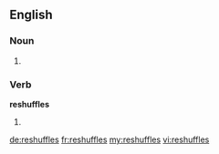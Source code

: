 ==English==

===Noun===
{{head|en}}

# {{plural of|reshuffle}}

===Verb===
'''reshuffles'''

# {{en-third-person singular of|reshuffle}}

[[de:reshuffles]]
[[fr:reshuffles]]
[[my:reshuffles]]
[[vi:reshuffles]]